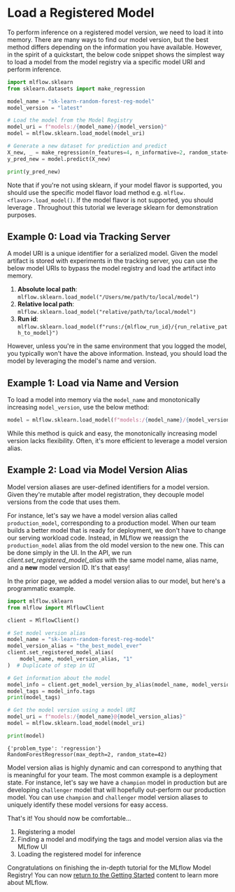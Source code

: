 
# Load a Registered Model

To perform inference on a registered model version, we need to load it into memory. There are many
ways to find our model version, but the best method differs depending on the information you have
available. However, in the spirit of a quickstart, the below code snippet shows the simplest way to
load a model from the model registry via a specific model URI and perform inference.

```python
import mlflow.sklearn
from sklearn.datasets import make_regression

model_name = "sk-learn-random-forest-reg-model"
model_version = "latest"

# Load the model from the Model Registry
model_uri = f"models:/{model_name}/{model_version}"
model = mlflow.sklearn.load_model(model_uri)

# Generate a new dataset for prediction and predict
X_new, _ = make_regression(n_features=4, n_informative=2, random_state=0, shuffle=False)
y_pred_new = model.predict(X_new)

print(y_pred_new)
```

Note that if you're not using sklearn, if your model flavor is supported, you should use the
specific model flavor load method e.g. `mlflow.<flavor>.load_model()`. If the model flavor is
not supported, you should leverage <APILink fn="mlflow.pyfunc.load_model" />. Throughout this tutorial
we leverage sklearn for demonstration purposes.

## Example 0: Load via Tracking Server

A model URI is a unique identifier for a serialized model. Given the model artifact is stored with
experiments in the tracking server, you can use the below model URIs to bypass the model registry
and load the artifact into memory.

1. **Absolute local path**: `mlflow.sklearn.load_model("/Users/me/path/to/local/model")`
2. **Relative local path**: `mlflow.sklearn.load_model("relative/path/to/local/model")`
3. **Run id**: `mlflow.sklearn.load_model(f"runs:/{mlflow_run_id}/{run_relative_path_to_model}")`

However, unless you're in the same environment that you logged the model, you typically won't have
the above information. Instead, you should load the model by leveraging the model's name and
version.

## Example 1: Load via Name and Version

To load a model into memory via the `model_name` and monotonically increasing `model_version`,
use the below method:

```python
model = mlflow.sklearn.load_model(f"models:/{model_name}/{model_version}")
```

While this method is quick and easy, the monotonically increasing model version lacks flexibility.
Often, it's more efficient to leverage a model version alias.

## Example 2: Load via Model Version Alias

Model version aliases are user-defined identifiers for a model version. Given they're mutable after
model registration, they decouple model versions from the code that uses them.

For instance, let's say we have a model version alias called `production_model`, corresponding to
a production model. When our team builds a better model that is ready for deployment, we don't have
to change our serving workload code. Instead, in MLflow we reassign the `production_model` alias
from the old model version to the new one. This can be done simply in the UI. In the API, we run
_client.set_registered_model_alias_ with the same model name, alias name, and a **new** model version
ID. It's that easy!

In the prior page, we added a model version alias to our model, but here's a programmatic example.

```python
import mlflow.sklearn
from mlflow import MlflowClient

client = MlflowClient()

# Set model version alias
model_name = "sk-learn-random-forest-reg-model"
model_version_alias = "the_best_model_ever"
client.set_registered_model_alias(
    model_name, model_version_alias, "1"
)  # Duplicate of step in UI

# Get information about the model
model_info = client.get_model_version_by_alias(model_name, model_version_alias)
model_tags = model_info.tags
print(model_tags)

# Get the model version using a model URI
model_uri = f"models:/{model_name}@{model_version_alias}"
model = mlflow.sklearn.load_model(model_uri)

print(model)
```

```_ title="Output"
{'problem_type': 'regression'}
RandomForestRegressor(max_depth=2, random_state=42)
```

Model version alias is highly dynamic and can correspond to anything that is meaningful for your
team. The most common example is a deployment state. For instance, let's say we have a `champion`
model in production but are developing `challenger` model that will hopefully out-perform our
production model. You can use `champion` and `challenger` model version aliases to uniquely
identify these model versions for easy access.

That's it! You should now be comfortable...

1. Registering a model
2. Finding a model and modifying the tags and model version alias via the MLflow UI
3. Loading the registered model for inference

Congratulations on finishing the in-depth tutorial for the MLflow Model Registry! You can now [return to the Getting Started](/ml/getting-started) content to learn more about MLflow.
